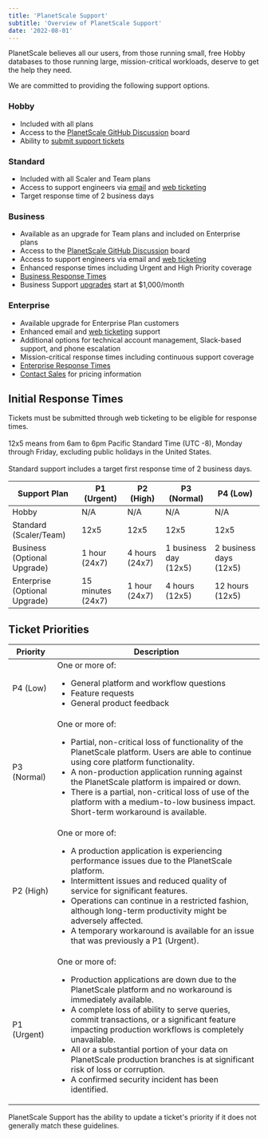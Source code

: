 ```yaml
---
title: 'PlanetScale Support'
subtitle: 'Overview of PlanetScale Support'
date: '2022-08-01'
---
```


PlanetScale believes all our users, from those running small, free Hobby databases to those running large, mission-critical workloads, deserve to get the help they need.

We are committed to providing the following support options.

### Hobby

- Included with all plans
- Access to the [PlanetScale GitHub Discussion](https://github.com/planetscale/discussion/discussions) board
- Ability to [submit support tickets](https://support.planetscale.com/)

### Standard

- Included with all Scaler and Team plans
- Access to support engineers via [email](mailto:support@planetscale.com) and [web ticketing](https://support.planetscale.com/)
- Target response time of 2 business days

### Business

- Available as an upgrade for Team plans and included on Enterprise plans
- Access to the [PlanetScale GitHub Discussion](https://github.com/planetscale/discussion/discussions) board
- Access to support engineers via email and [web ticketing](https://support.planetscale.com)
- Enhanced response times including Urgent and High Priority coverage
- [Business Response Times](#initial-response-time-slas)
- Business Support [upgrades](/contact) start at $1,000/month

### Enterprise

- Available upgrade for Enterprise Plan customers
- Enhanced email and [web ticketing](https://support.planetscale.com) support
- Additional options for technical account management, Slack-based support, and phone escalation
- Mission-critical response times including continuous support coverage
- [Enterprise Response Times](#initial-response-time-slas)
- [Contact Sales](/contact) for pricing information

## Initial Response Times

<InfoBlock type="note">
  Tickets must be submitted through web ticketing to be eligible for response times.<br /><br />
  12x5 means from 6am to 6pm Pacific Standard Time (UTC -8), Monday through Friday, excluding public holidays in the United States.<br /><br />
  Standard support includes a target first response time of 2 business days.
</InfoBlock>

| Support Plan                | P1 (Urgent)       | P2 (High)      | P3 (Normal)           | P4 (Low)               |
|-----------------------------|-------------------|----------------|-----------------------|------------------------|
| Hobby            | N/A      | N/A    | N/A           | N/A            |
| Standard (Scaler/Team)      | 12x5              | 12x5           | 12x5                  | 12x5                   |
| Business (Optional Upgrade) | 1 hour (24x7)     | 4 hours (24x7) | 1 business day (12x5) | 2 business days (12x5) |
| Enterprise (Optional Upgrade)| 15 minutes (24x7) | 1 hour (24x7)  | 4 hours (12x5)        | 12 hours (12x5)        |

## Ticket Priorities

| Priority      | Description |
|---------------|-------------|
| P4 (Low)      | One or more of: <ul><li>General platform and workflow questions</li><li>Feature requests</li><li>General product feedback</li></ul> |
| P3 (Normal)   | One or more of: <ul><li>Partial, non-critical loss of functionality of the PlanetScale platform. Users are able to continue using core platform functionality.</li><li>A non-production application running against the PlanetScale platform is impaired or down.</li><li>There is a partial, non-critical loss of use of the platform with a medium-to-low business impact. Short-term workaround is available.</li></ul> |
| P2 (High)     | One or more of: <ul><li>A production application is experiencing performance issues due to the PlanetScale platform.</li><li>Intermittent issues and reduced quality of service for significant features.</li><li>Operations can continue in a restricted fashion, although long-term productivity might be adversely affected.</li><li>A temporary workaround is available for an issue that was previously a P1 (Urgent).</li></ul> |
| P1 (Urgent)   | One or more of: <ul><li>Production applications are down due to the PlanetScale platform and no workaround is immediately available.</li><li>A complete loss of ability to serve queries, commit transactions, or a significant feature impacting production workflows is completely unavailable.</li><li>All or a substantial portion of your data on PlanetScale production branches is at significant risk of loss or corruption.</li><li> A confirmed security incident has been identified.</li></ul> |

<InfoBlock type="note">
  PlanetScale Support has the ability to update a ticket's priority if it does not generally match these guidelines.
</InfoBlock>

